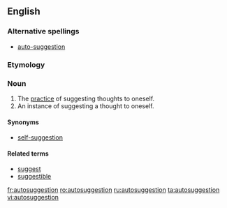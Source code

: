 ==English==

===Alternative spellings===
*[[auto-suggestion]]

===Etymology===
{{prefix|auto|suggestion}}

===Noun===
{{en-noun}}

# The [[practice]] of suggesting thoughts to oneself.
# An instance of suggesting a thought to oneself.

====Synonyms====
*[[self-suggestion]]

====Related terms====
*[[suggest]]
*[[suggestible]]

[[fr:autosuggestion]]
[[ro:autosuggestion]]
[[ru:autosuggestion]]
[[ta:autosuggestion]]
[[vi:autosuggestion]]